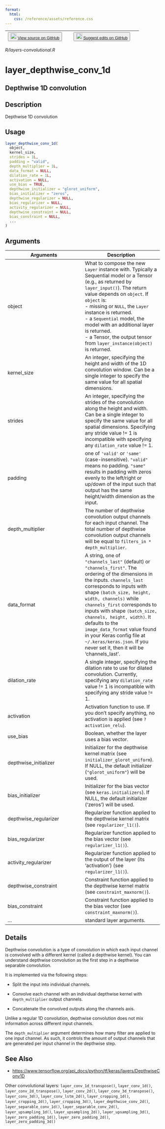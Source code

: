 ```yaml
---
format:
  html:
    css: /reference/assets/reference.css
---
```


| <button class="button"> ![](/reference/assets/GitHub-Mark-32px.png){width="20"} [View source on GitHub](https://github.com/rstudio/keras//blob/main/R/layers-convolutional.R) </button> | <button class="button"> ![](/reference/assets/GitHub-Mark-32px.png){width="20"} [Suggest edits on GitHub](https://github.com/rstudio/keras//edit/main/R/layers-convolutional.R) </button> |
|:------------------------------:|:--------------------------------------:|

*R/layers-convolutional.R*

# layer_depthwise_conv_1d

## Depthwise 1D convolution

## Description
Depthwise 1D convolution 


## Usage
```r
layer_depthwise_conv_1d( 
  object, 
  kernel_size, 
  strides = 1L, 
  padding = "valid", 
  depth_multiplier = 1L, 
  data_format = NULL, 
  dilation_rate = 1L, 
  activation = NULL, 
  use_bias = TRUE, 
  depthwise_initializer = "glorot_uniform", 
  bias_initializer = "zeros", 
  depthwise_regularizer = NULL, 
  bias_regularizer = NULL, 
  activity_regularizer = NULL, 
  depthwise_constraint = NULL, 
  bias_constraint = NULL, 
  ... 
) 
```

## Arguments
|Arguments|Description|
|---|---|
| object | What to compose the new `Layer` instance with. Typically a Sequential model or a Tensor (e.g., as returned by `layer_input()`). The return value depends on `object`. If `object` is: <br>- missing or `NULL`, the `Layer` instance is returned. <br>- a `Sequential` model, the model with an additional layer is returned. <br>- a Tensor, the output tensor from `layer_instance(object)` is returned.  |
| kernel_size | An integer, specifying the height and width of the 1D convolution window. Can be a single integer to specify the same value for all spatial dimensions. |
| strides | An integer, specifying the strides of the convolution along the height and width. Can be a single integer to specify the same value for all spatial dimensions. Specifying any stride value != 1 is incompatible with specifying any `dilation_rate` value != 1. |
| padding | one of `'valid'` or `'same'` (case-insensitive). `"valid"` means no padding. `"same"` results in padding with zeros evenly to the left/right or up/down of the input such that output has the same height/width dimension as the input. |
| depth_multiplier | The number of depthwise convolution output channels for each input channel. The total number of depthwise convolution output channels will be equal to `filters_in * depth_multiplier`. |
| data_format | A string, one of `"channels_last"` (default) or `"channels_first"`. The ordering of the dimensions in the inputs. `channels_last` corresponds to inputs with shape `(batch_size, height, width, channels)` while `channels_first` corresponds to inputs with shape `(batch_size, channels, height, width)`. It defaults to the `image_data_format` value found in your Keras config file at `~/.keras/keras.json`. If you never set it, then it will be 'channels_last'. |
| dilation_rate | A single integer, specifying the dilation rate to use for dilated convolution. Currently, specifying any `dilation_rate` value != 1 is incompatible with specifying any stride value != 1. |
| activation | Activation function to use. If you don't specify anything, no activation is applied (see `?activation_relu`). |
| use_bias | Boolean, whether the layer uses a bias vector. |
| depthwise_initializer | Initializer for the depthwise kernel matrix (see `initializer_glorot_uniform`). If NULL, the default initializer (`"glorot_uniform"`) will be used. |
| bias_initializer | Initializer for the bias vector (see `keras.initializers`). If NULL, the default initializer ('zeros') will be used. |
| depthwise_regularizer | Regularizer function applied to the depthwise kernel matrix (see  `regularizer_l1()`). |
| bias_regularizer | Regularizer function applied to the bias vector (see `regularizer_l1()`). |
| activity_regularizer | Regularizer function applied to the output of the layer (its 'activation') (see  `regularizer_l1()`). |
| depthwise_constraint | Constraint function applied to the depthwise kernel matrix (see `constraint_maxnorm()`). |
| bias_constraint | Constraint function applied to the bias vector (see `constraint_maxnorm()`). |
| ... | standard layer arguments. |

## Details

Depthwise convolution is a type of convolution in which each input channel is convolved with a different kernel (called a depthwise kernel). You can understand depthwise convolution as the first step in a depthwise separable convolution. 

It is implemented via the following steps: 

- Split the input into individual channels. 

- Convolve each channel with an individual depthwise kernel with `depth_multiplier` output channels. 

- Concatenate the convolved outputs along the channels axis. 

Unlike a regular 1D convolution, depthwise convolution does not mix information across different input channels. 

The `depth_multiplier` argument determines how many filter are applied to one input channel. As such, it controls the amount of output channels that are generated per input channel in the depthwise step. 





## See Also

- [https://www.tensorflow.org/api_docs/python/tf/keras/layers/DepthwiseConv1D](https://www.tensorflow.org/api_docs/python/tf/keras/layers/DepthwiseConv1D)

Other convolutional layers:  `layer_conv_1d_transpose()`, `layer_conv_1d()`, `layer_conv_2d_transpose()`, `layer_conv_2d()`, `layer_conv_3d_transpose()`, `layer_conv_3d()`, `layer_conv_lstm_2d()`, `layer_cropping_1d()`, `layer_cropping_2d()`, `layer_cropping_3d()`, `layer_depthwise_conv_2d()`, `layer_separable_conv_1d()`, `layer_separable_conv_2d()`, `layer_upsampling_1d()`, `layer_upsampling_2d()`, `layer_upsampling_3d()`, `layer_zero_padding_1d()`, `layer_zero_padding_2d()`, `layer_zero_padding_3d()`

